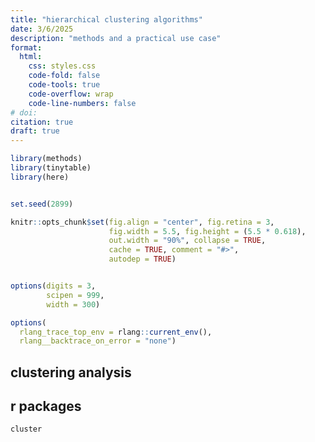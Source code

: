 ```yaml
---
title: "hierarchical clustering algorithms"
date: 3/6/2025
description: "methods and a practical use case"
format:
  html:
    css: styles.css
    code-fold: false
    code-tools: true
    code-overflow: wrap
    code-line-numbers: false
# doi: 
citation: true
draft: true
---
```


```r
library(methods)
library(tinytable)
library(here)


set.seed(2899)

knitr::opts_chunk$set(fig.align = "center", fig.retina = 3,
                      fig.width = 5.5, fig.height = (5.5 * 0.618),
                      out.width = "90%", collapse = TRUE, 
                      cache = TRUE, comment = "#>",
                      autodep = TRUE)


options(digits = 3,
        scipen = 999,
        width = 300)

options(
  rlang_trace_top_env = rlang::current_env(),
  rlang__backtrace_on_error = "none")
```

## clustering analysis 

## r packages

`cluster`

